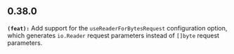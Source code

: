 ## 0.38.0
**`(feat):`** Add support for the `useReaderForBytesRequest` configuration option, which generates
`io.Reader` request parameters instead of `[]byte` request parameters.


